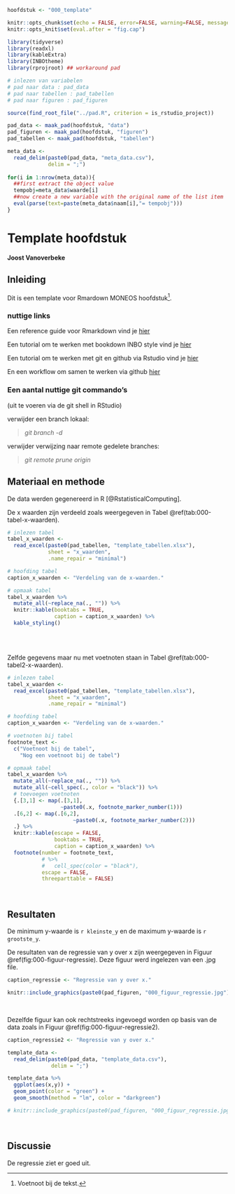 

```r

hoofdstuk <- "000_template"

```


```r

knitr::opts_chunk$set(echo = FALSE, error=FALSE, warning=FALSE, message=FALSE, cache=FALSE)
knitr::opts_knit$set(eval.after = "fig.cap")

```


```r

library(tidyverse)
library(readxl)
library(kableExtra)
library(INBOtheme)
library(rprojroot) ## workaround pad

```


```r

# inlezen van variabelen
# pad naar data : pad_data
# pad naar tabellen : pad_tabellen
# pad naar figuren : pad_figuren

source(find_root_file("../pad.R", criterion = is_rstudio_project))

pad_data <- maak_pad(hoofdstuk, "data")
pad_figuren <- maak_pad(hoofdstuk, "figuren")
pad_tabellen <- maak_pad(hoofdstuk, "tabellen")

```


```r

meta_data <- 
  read_delim(paste0(pad_data, "meta_data.csv"),
             delim = ";")
  
for(i in 1:nrow(meta_data)){
  ##first extract the object value
  tempobj=meta_data$waarde[i]
  ##now create a new variable with the original name of the list item
  eval(parse(text=paste(meta_data$naam[i],"= tempobj")))
}

```



# Template hoofdstuk


__Joost Vanoverbeke__


## Inleiding

Dit is een template voor Rmardown MONEOS hoofdstuk[^voetnoot-000-1].

[^voetnoot-000-1]: Voetnoot bij de tekst.


### nuttige links

Een reference guide voor Rmarkdown vind je [hier](https://www.rstudio.com/wp-content/uploads/2015/03/rmarkdown-reference.pdf)

Een tutorial om te werken met bookdown INBO style vind je [hier](https://inbomd-examples.netlify.app/inbomd_workshop/inbomd_workshop.pdf)

Een tutorial om te werken met git en github via Rstudio vind je [hier](https://inbo.github.io/git-course/index.html)

En een workflow om samen te werken via github [hier](https://inbo.github.io/git-course/workflow_review.html)



### Een aantal nuttige git commando's

(uit te voeren via de git shell in RStudio)

verwijder een branch lokaal:

  > _git branch -d <branch_name>_

verwijder verwijzing naar remote gedelete branches:

  > _git remote prune origin_



## Materiaal en methode

De data werden gegenereerd in R [@RstatisticalComputing].

De x waarden zijn verdeeld zoals weergegeven in Tabel \@ref(tab:000-tabel-x-waarden).


```r

# inlezen tabel
tabel_x_waarden <-
  read_excel(paste0(pad_tabellen, "template_tabellen.xlsx"),
             sheet = "x_waarden",
             .name_repair = "minimal")

# hoofding tabel
caption_x_waarden <- "Verdeling van de x-waarden."

# opmaak tabel
tabel_x_waarden %>%
  mutate_all(~replace_na(., "")) %>%
  knitr::kable(booktabs = TRUE,
               caption = caption_x_waarden) %>%
  kable_styling()

```

<!-- lege lijn na tabel -->
<br/>
<br/>


Zelfde gegevens maar nu met voetnoten staan in Tabel \@ref(tab:000-tabel2-x-waarden).

```r

# inlezen tabel
tabel_x_waarden <-
  read_excel(paste0(pad_tabellen, "template_tabellen.xlsx"),
             sheet = "x_waarden",
             .name_repair = "minimal")

# hoofding tabel
caption_x_waarden <- "Verdeling van de x-waarden."

# voetnoten bij tabel
footnote_text <-
  c("Voetnoot bij de tabel",
    "Nog een voetnoot bij de tabel")

# opmaak tabel
tabel_x_waarden %>%
  mutate_all(~replace_na(., "")) %>%
  mutate_all(~cell_spec(., color = "black")) %>%
  # toevoegen voetnoten
  {.[3,1] <- map(.[3,1],
                 ~paste0(.x, footnote_marker_number(1)))
  .[6,2] <- map(.[6,2],
                     ~paste0(.x, footnote_marker_number(2)))
  .} %>%
  knitr::kable(escape = FALSE,
               booktabs = TRUE,
               caption = caption_x_waarden) %>%
  footnote(number = footnote_text,
           # %>%
           #   cell_spec(color = "black"),
           escape = FALSE,
           threeparttable = FALSE)

```

<!-- lege lijn na tabel -->
<br/>

## Resultaten

De minimum y-waarde is `r kleinste_y` en de maximum y-waarde is `r grootste_y`.

De resultaten van de regressie van y over x zijn weergegeven in Figuur \@ref(fig:000-figuur-regressie). Deze figuur werd ingelezen van een .jpg file.

```r

caption_regressie <- "Regressie van y over x."

knitr::include_graphics(paste0(pad_figuren, "000_figuur_regressie.jpg"))

```

<!-- lege lijn na figuur -->
<br/>


Dezelfde figuur kan ook rechtstreeks ingevoegd worden op basis van de data zoals in Figuur \@ref(fig:000-figuur-regressie2).


```r

caption_regressie2 <- "Regressie van y over x."

template_data <-
  read_delim(paste0(pad_data, "template_data.csv"),
              delim = ";")

template_data %>% 
  ggplot(aes(x,y)) +
  geom_point(color = "green") +
  geom_smooth(method = "lm", color = "darkgreen")

# knitr::include_graphics(paste0(pad_figuren, "000_figuur_regressie.jpg"))

```

<!-- lege lijn na figuur -->
<br/>



## Discussie

De regressie ziet er goed uit.



